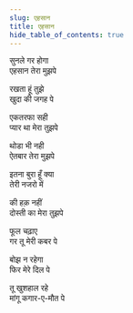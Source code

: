 ```yaml
---
slug: एहसान
title: एहसान
hide_table_of_contents: true
---
```


सुनले गर होगा  
एहसान तेरा मुझपे

रखता हूं तुझे  
खुदा की जगह पे

एकतरफा सही  
प्यार था मेरा तुझपे

थोडा भी नही  
ऐतबार तेरा मुझपे

इतना बुरा हूँ क्या  
तेरी नजरो में

की हक़ नहीं  
दोस्ती का मेरा तुझपे

फूल चढ़ाए  
गर तू मेरी कबर पे

बोझ न रहेगा  
फिर मेरे दिल पे

तू खुशहाल रहे  
मांगू कगार-ए-मौत पे
